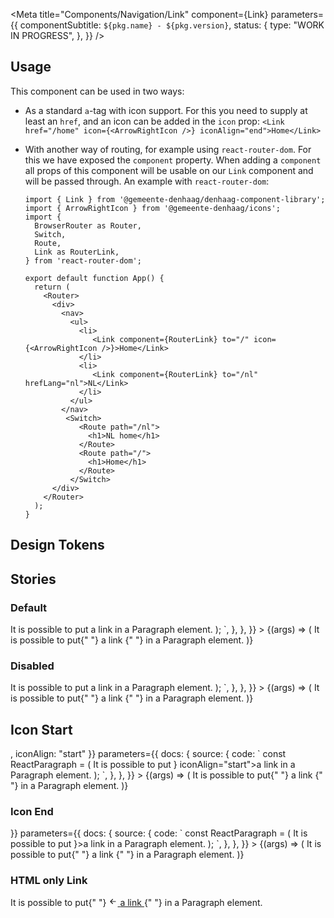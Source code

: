 

<Meta
  title="Components/Navigation/Link"
  component={Link}
  parameters={{
    componentSubtitle: `${pkg.name} - ${pkg.version}`,
    status: {
      type: "WORK IN PROGRESS",
    },
  }}
/>

<Description markdown={readme} />

## Usage

This component can be used in two ways:

- As a standard `a`-tag with icon support. For this you need to supply at least an `href`, and an icon can be added in the `icon` prop:
  `<Link href="/home" icon={<ArrowRightIcon />} iconAlign="end">Home</Link>`

- With another way of routing, for example using `react-router-dom`. For this we have exposed the `component` property. When adding a `component` all props of this component will be usable on our `Link` component and will be passed through.
  An example with `react-router-dom`:

  ```
  import { Link } from '@gemeente-denhaag/denhaag-component-library';
  import { ArrowRightIcon } from '@gemeente-denhaag/icons';
  import {
    BrowserRouter as Router,
    Switch,
    Route,
    Link as RouterLink,
  } from 'react-router-dom';

  export default function App() {
    return (
      <Router>
        <div>
          <nav>
            <ul>
              <li>
                 <Link component={RouterLink} to="/" icon={<ArrowRightIcon />}>Home</Link>
              </li>
              <li>
                 <Link component={RouterLink} to="/nl" hrefLang="nl">NL</Link>
              </li>
            </ul>
          </nav>
           <Switch>
              <Route path="/nl">
                <h1>NL home</h1>
              </Route>
              <Route path="/">
                <h1>Home</h1>
              </Route>
            </Switch>
        </div>
      </Router>
    );
  }
  ```

## Design Tokens

<DesignTokenDocBlock categoryName="Link" viewType="table" />

## Stories

### Default

<Canvas>
  <Story
    name="Default"
    args={{}}
    parameters={{
      docs: {
        source: {
          code: `
const ReactParagraph = (
  <Paragraph>
    It is possible to put <Link href="#">a link</Link> in a Paragraph element.
  </Paragraph>
);
    `,
        },
      },
    }}
  >
    {(args) => (
      <Paragraph>
        It is possible to put{" "}
        <Link href="#" {...args}>
          a link
        </Link>{" "}
        in a Paragraph element.
      </Paragraph>
    )}
  </Story>
</Canvas>

<ArgsTable of={Link} />

### Disabled

<Canvas>
  <Story
    name="Disabled"
    args={{ disabled: true }}
    parameters={{
      docs: {
        source: {
          code: `
const ReactParagraph = (
  <Paragraph>
    It is possible to put <Link href="#" disabled>a link</Link> in a Paragraph element.
  </Paragraph>
);
    `,
        },
      },
    }}
  >
    {(args) => (
      <Paragraph>
        It is possible to put{" "}
        <Link href="#" {...args}>
          a link
        </Link>{" "}
        in a Paragraph element.
      </Paragraph>
    )}
  </Story>
</Canvas>

## Icon Start

<Canvas>
  <Story
    name="Icon Start"
    args={{ icon: <ArrowLeftIcon />, iconAlign: "start" }}
    parameters={{
      docs: {
        source: {
          code: `
const ReactParagraph = (
  <Paragraph>
    It is possible to put <Link href="#" icon={<ArrowLeftIcon />} iconAlign="start">a link</Link> in a Paragraph element.
  </Paragraph>
);
    `,
        },
      },
    }}
  >
    {(args) => (
      <Paragraph>
        It is possible to put{" "}
        <Link href="#" {...args}>
          a link
        </Link>{" "}
        in a Paragraph element.
      </Paragraph>
    )}
  </Story>
</Canvas>

### Icon End

<Canvas>
  <Story
    name="Icon End"
    args={{ icon: <ArrowRightIcon /> }}
    parameters={{
      docs: {
        source: {
          code: `
const ReactParagraph = (
  <Paragraph>
    It is possible to put <Link href="#" icon={<ArrowRightIcon />}>a link</Link> in a Paragraph element.
  </Paragraph>
);
    `,
        },
      },
    }}
  >
    {(args) => (
      <Paragraph>
        It is possible to put{" "}
        <Link href="#" {...args}>
          a link
        </Link>{" "}
        in a Paragraph element.
      </Paragraph>
    )}
  </Story>
</Canvas>

### HTML only Link

<Canvas>
  <Story name="HTML only Link">
    <p class="utrecht-paragraph utrecht-paragraph--distanced">
      It is possible to put{" "}
      <a href="#" class="denhaag-link denhaag-link--with-icon denhaag-link--with-icon-start" tabindex="0">
        <span class="denhaag-link__icon">
          <svg
            width="1em"
            height="1em"
            viewBox="0 0 24 24"
            fill="none"
            xmlns="http://www.w3.org/2000/svg"
            class="MuiSvgIcon-root"
            focusable="false"
            aria-hidden="true"
            shape-rendering="auto"
          >
            <path
              d="M11.707 18.707a1 1 0 01-1.414 0l-6-6a1 1 0 010-1.414l6-6a1 1 0 111.414 1.414L7.414 11H19a1 1 0 110 2H7.414l4.293 4.293a1 1 0 010 1.414z"
              fill="currentColor"
            ></path>
          </svg>
        </span>
        a link
      </a>{" "}
      in a Paragraph element.
    </p>
  </Story>
</Canvas>
